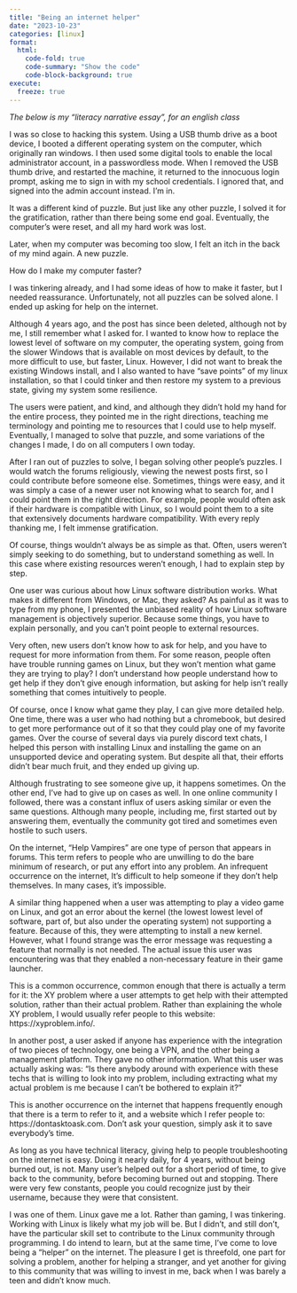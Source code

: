 ```yaml
---
title: "Being an internet helper"
date: "2023-10-23"
categories: [linux]
format:
  html:
    code-fold: true
    code-summary: "Show the code"
    code-block-background: true
execute:
  freeze: true
---
```


*The below is my "literacy narrative essay", for an english class*

I was so close to hacking this system. Using a USB thumb drive as a boot device, I booted a different operating system on the computer, which originally ran windows. I then used some digital tools to enable the local administrator account, in a passwordless mode. When I removed the USB thumb drive, and restarted the machine, it returned to the innocuous login prompt, asking me to sign in with my school credentials. I ignored that, and signed into the admin account instead. I’m in.

It was a different kind of puzzle. But just like any other puzzle, I solved it for the gratification, rather than there being some end goal. Eventually, the computer’s were reset, and all my hard work was lost.

Later, when my computer was becoming too slow, I felt an itch in the back of my mind again. A new puzzle.

How do I make my computer faster?

I was tinkering already, and I had some ideas of how to make it faster, but I needed reassurance. Unfortunately, not all puzzles can be solved alone. I ended up asking for help on the internet.

Although 4 years ago, and the post has since been deleted, although not by me, I still remember what I asked for. I wanted to know how to replace the lowest level of software on my computer, the operating system, going from the slower Windows that is available on most devices by default, to the more difficult to use, but faster, Linux. However, I did not want to break the existing Windows install, and I also wanted to have “save points” of my linux installation, so that I could tinker and then restore my system to a previous state, giving my system some resilience.

The users were patient, and kind, and although they didn’t hold my hand for the entire process, they pointed me in the right directions, teaching me terminology and pointing me to resources that I could use to help myself. Eventually, I managed to solve that puzzle, and some variations of the changes I made, I do on all computers I own today.

After I ran out of puzzles to solve, I began solving other people’s puzzles. I would watch the forums religiously, viewing the newest posts first, so I could contribute before someone else. Sometimes, things were easy, and it was simply a case of a newer user not knowing what to search for, and I could point them in the right direction. For example, people would often ask if their hardware is compatible with Linux, so I would point them to a site that extensively documents hardware compatibility. With every reply thanking me, I felt immense gratification.

Of course, things wouldn’t always be as simple as that. Often, users weren’t simply seeking to do something, but to understand something as well. In this case where existing resources weren’t enough, I had to explain step by step.

One user was curious about how Linux software distribution works. What makes it different from Windows, or Mac, they asked? As painful as it was to type from my phone, I presented the unbiased reality of how Linux software management is objectively superior. Because some things, you have to explain personally, and you can’t point people to external resources.

Very often, new users don’t know how to ask for help, and you have to request for more information from them. For some reason, people often have trouble running games on Linux, but they won’t mention what game they are trying to play? I don’t understand how people understand how to get help if they don’t give enough information, but asking for help isn’t really something that comes intuitively to people.

Of course, once I know what game they play, I can give more detailed help. One time, there was a user who had nothing but a chromebook, but desired to get more performance out of it so that they could play one of my favorite games. Over the course of several days via purely discord text chats, I helped this person with installing Linux and installing the game on an unsupported device and operating system. But despite all that, their efforts didn’t bear much fruit, and they ended up giving up.

Although frustrating to see someone give up, it happens sometimes. On the other end, I’ve had to give up on cases as well. In one online community I followed, there was a constant influx of users asking similar or even the same questions. Although many people, including me, first started out by answering them, eventually the community got tired and sometimes even hostile to such users.

On the internet, “Help Vampires” are one type of person that appears in forums. This term refers to people who are unwilling to do the bare minimum of research, or put any effort into any problem. An infrequent occurrence on the internet, It’s difficult to help someone if they don’t help themselves. In many cases, it’s impossible.

A similar thing happened when a user was attempting to play a video game on Linux, and got an error about the kernel (the lowest lowest level of software, part of, but also under the operating system) not supporting a feature. Because of this, they were attempting to install a new kernel. However, what I found strange was the error message was requesting a feature that normally is not needed. The actual issue this user was encountering was that they enabled a non-necessary feature in their game launcher.

This is a common occurrence, common enough that there is actually a term for it: the XY problem where a user attempts to get help with their attempted solution, rather than their actual problem. Rather than explaining the whole XY problem, I would usually refer people to this website: https://xyproblem.info/.

In another post, a user asked if anyone has experience with the integration of two pieces of technology, one being a VPN, and the other being a management platform. They gave no other information. What this user was actually asking was: “Is there anybody around with experience with these techs that is willing to look into my problem, including extracting what my actual problem is me because I can’t be bothered to explain it?”

This is another occurrence on the internet that happens frequently enough that there is a term to refer to it, and a website which I refer people to: https://dontasktoask.com. Don't ask your question, simply ask it to save everybody’s time.

As long as you have technical literacy, giving help to people troubleshooting on the internet is easy. Doing it nearly daily, for 4 years, without being burned out, is not. Many user’s helped out for a short period of time, to give back to the community, before becoming burned out and stopping. There were very few constants, people you could recognize just by their username, because they were that consistent.

I was one of them. Linux gave me a lot. Rather than gaming, I was tinkering. Working with Linux is likely what my job will be. But I didn’t, and still don’t, have the particular skill set to contribute to the Linux community through programming. I do intend to learn, but at the same time, I’ve come to love being a “helper” on the internet. The pleasure I get is threefold, one part for solving a problem, another for helping a stranger, and yet another for giving to this community that was willing to invest in me, back when I was barely a teen and didn’t know much. 


